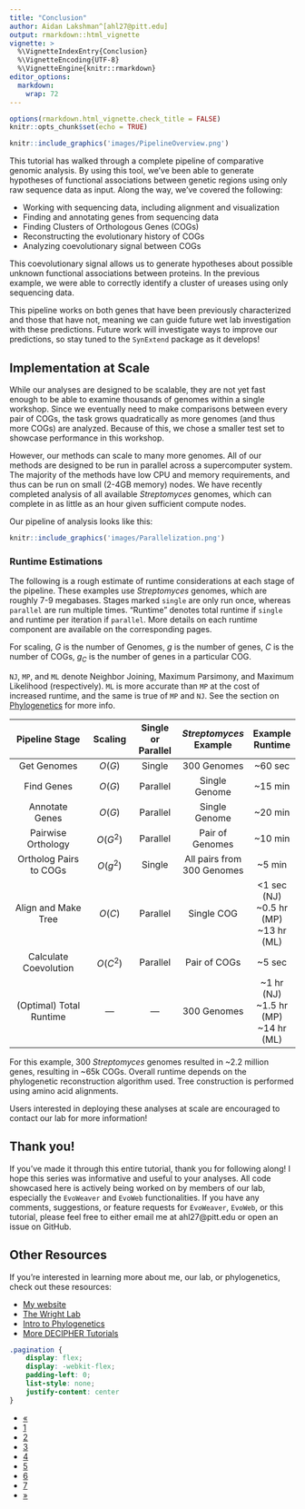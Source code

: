 ```yaml
---
title: "Conclusion"
author: Aidan Lakshman^[ahl27@pitt.edu]
output: rmarkdown::html_vignette
vignette: >
  %\VignetteIndexEntry{Conclusion}
  %\VignetteEncoding{UTF-8}
  %\VignetteEngine{knitr::rmarkdown}
editor_options: 
  markdown: 
    wrap: 72
---
```



```r
options(rmarkdown.html_vignette.check_title = FALSE)
knitr::opts_chunk$set(echo = TRUE)
```

```r
knitr::include_graphics('images/PipelineOverview.png')
```

This tutorial has walked through a complete pipeline of comparative genomic
analysis. By using this tool, we've been able to generate hypotheses of 
functional associations between genetic regions using only raw sequence data
as input. Along the way, we've covered the following:

- Working with sequencing data, including alignment and visualization
- Finding and annotating genes from sequencing data
- Finding Clusters of Orthologous Genes (COGs)
- Reconstructing the evolutionary history of COGs
- Analyzing coevolutionary signal between COGs

This coevolutionary signal allows us to generate hypotheses about possible unknown
functional associations between proteins. In the previous example, we were able
to correctly identify a cluster of ureases using only sequencing data.

This pipeline works on both genes that have been previously characterized and those that have not, meaning we can guide future wet lab investigation with these predictions. Future work will investigate ways to improve our predictions, so stay tuned to the `SynExtend` package as it develops!

## Implementation at Scale

While our analyses are designed to be scalable, they are not yet fast enough
to be able to examine thousands of genomes within a single workshop. Since we
eventually need to make comparisons between every pair of COGs, the task grows
quadratically as more genomes (and thus more COGs) are analyzed. Because of this,
we chose a smaller test set to showcase performance in this workshop.

However, our methods can scale to many more genomes. All of our methods are designed
to be run in parallel across a supercomputer system. The majority of the methods
have low CPU and memory requirements, and thus can be run on small (2-4GB memory)
nodes. We have recently completed analysis of all available *Streptomyces* genomes,
which can complete in as little as an hour given sufficient compute nodes.

Our pipeline of analysis looks like this:

```r
knitr::include_graphics('images/Parallelization.png')
```


### Runtime Estimations
The following is a rough estimate of runtime considerations at each stage of the 
pipeline. These examples use *Streptomyces* genomes, which are roughly 7-9 megabases.
Stages marked `single` are only run once, whereas `parallel` are run multiple times.
"Runtime" denotes total runtime if `single` and runtime per iteration if `parallel`.
More details on each runtime component are available on the corresponding pages.

For scaling, $G$ is the number of Genomes, $g$ is the number of genes, $C$ is the number
of COGs, $g_C$ is the number of genes in a particular COG.

`NJ`, `MP`, and `ML` denote Neighbor Joining, Maximum Parsimony, and Maximum Likelihood (respectively).
`ML` is more accurate than `MP` at the cost of increased runtime, and the same is true of `MP` and `NJ`. See the section on
[Phylogenetics](https://www.ahl27.com/CompGenomicsBioc2022/articles/ConstructingPhylogenies.html) for more info.


| Pipeline Stage        |  Scaling  | Single or Parallel | *Streptomyces* Example | Example Runtime |
|:-------------------:|:---------:|:---------:|:---------:|:-------:|
| Get Genomes     |  $O(G)$ |  Single  | 300 Genomes  |  ~60 sec |
| Find Genes     | $O(G)$ | Parallel | Single Genome | ~15 min |
| Annotate Genes | $O(G)$ |  Parallel | Single Genome | ~20 min |
| Pairwise Orthology | $O(G^2)$ | Parallel |  Pair of Genomes |  ~10 min |
| Ortholog Pairs to COGs   | $O(g^2)$ | Single |  All pairs from 300 Genomes | ~5 min |
| Align and Make Tree | $O(C)$ | Parallel  |  Single COG | <1 sec (NJ) <br/> ~0.5 hr (MP) <br/> ~13 hr (ML) |
| Calculate Coevolution | $O(C^2)$ | Parallel |  Pair of COGs | ~5 sec |
| (Optimal) Total Runtime | --- | --- | 300 Genomes | ~1 hr (NJ) <br/> ~1.5 hr (MP) <br/> ~14 hr (ML) |

For this example, 300 *Streptomyces* genomes resulted in ~2.2 million genes,
resulting in ~65k COGs. Overall runtime depends on the phylogenetic reconstruction
algorithm used. Tree construction is performed using amino acid alignments.

Users interested in deploying these analyses at scale are encouraged to contact
our lab for more information! 

## Thank you!

If you've made it through this entire tutorial, thank you for following along!
I hope this series was informative and useful to your analyses. All code showcased
here is actively being worked on by members of our lab, especially the `EvoWeaver`
and `EvoWeb` functionalities. If you have any comments, suggestions, or feature requests
for `EvoWeaver`, `EvoWeb`, or this tutorial, please feel free to either email me at 
ahl27@pitt.edu or open an issue on GitHub.

## Other Resources

If you're interested in learning more about me, our lab, or phylogenetics, check
out these resources:

- [My website](https://ahl27.com)
- [The Wright Lab](https://wrightlabscience.com)
- [Intro to Phylogenetics](https://www.ahl27.com/IntroPhylogenetics/)
- [More DECIPHER Tutorials](http://www2.decipher.codes/)


```css
.pagination {
    display: flex;
    display: -webkit-flex;
    padding-left: 0;
    list-style: none;
    justify-content: center
}
```

<div class="center">
  <ul class="pagination pagination-lg">
    <li class="page-item">
      <a class="page-link" href="https://www.ahl27.com/CompGenomicsBioc2022/articles/CoevolutionNetworks.html">&laquo;</a>
    </li>
    <li class="page-item">
      <a class="page-link" href="https://www.ahl27.com/CompGenomicsBioc2022/articles/Setup.html">1</a>
    </li>
    <li class="page-item">
      <a class="page-link" href="https://www.ahl27.com/CompGenomicsBioc2022/articles/LoadingGenomeData.html">2</a>
    </li>
    <li class="page-item">
      <a class="page-link" href="https://www.ahl27.com/CompGenomicsBioc2022/articles/GeneCallingAnnotation.html">3</a>
    </li>
    <li class="page-item">
      <a class="page-link" href="https://www.ahl27.com/CompGenomicsBioc2022/articles/FindingCOGs.html">4</a>
    </li>
    <li class="page-item">
      <a class="page-link" href="https://www.ahl27.com/CompGenomicsBioc2022/articles/ConstructingPhylogenies.html">5</a>
    </li>
    <li class="page-item">
      <a class="page-link" href="https://www.ahl27.com/CompGenomicsBioc2022/articles/CoevolutionNetworks.html">6</a>
    </li>
    <li class="page-item">
      <a class="page-link" href="https://www.ahl27.com/CompGenomicsBioc2022/articles/Conclusion.html">7</a>
    </li>
    <li class="page-item disabled">
      <a class="page-link" href="#">&raquo;</a>
    </li>
  </ul>
</div>